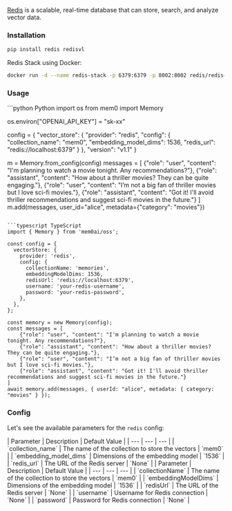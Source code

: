 [Redis](https://redis.io/) is a scalable, real-time database that can store, search, and analyze vector data.

### Installation
```bash
pip install redis redisvl
```

Redis Stack using Docker:
```bash
docker run -d --name redis-stack -p 6379:6379 -p 8002:8002 redis/redis-stack:latest
```

### Usage

<CodeGroup>
```python Python
import os
from mem0 import Memory

os.environ["OPENAI_API_KEY"] = "sk-xx"

config = {
    "vector_store": {
        "provider": "redis",
        "config": {
            "collection_name": "mem0",
            "embedding_model_dims": 1536,
            "redis_url": "redis://localhost:6379"
        }
    },
    "version": "v1.1"
}

m = Memory.from_config(config)
messages = [
    {"role": "user", "content": "I'm planning to watch a movie tonight. Any recommendations?"},
    {"role": "assistant", "content": "How about a thriller movies? They can be quite engaging."},
    {"role": "user", "content": "I’m not a big fan of thriller movies but I love sci-fi movies."},
    {"role": "assistant", "content": "Got it! I'll avoid thriller recommendations and suggest sci-fi movies in the future."}
]
m.add(messages, user_id="alice", metadata={"category": "movies"})
```

```typescript TypeScript
import { Memory } from 'mem0ai/oss';

const config = {
  vectorStore: {
    provider: 'redis',
    config: {
      collectionName: 'memories',
      embeddingModelDims: 1536,
      redisUrl: 'redis://localhost:6379',
      username: 'your-redis-username',
      password: 'your-redis-password',
    },
  },
};

const memory = new Memory(config);
const messages = [
    {"role": "user", "content": "I'm planning to watch a movie tonight. Any recommendations?"},
    {"role": "assistant", "content": "How about a thriller movies? They can be quite engaging."},
    {"role": "user", "content": "I’m not a big fan of thriller movies but I love sci-fi movies."},
    {"role": "assistant", "content": "Got it! I'll avoid thriller recommendations and suggest sci-fi movies in the future."}
]
await memory.add(messages, { userId: "alice", metadata: { category: "movies" } });
```
</CodeGroup>

### Config

Let's see the available parameters for the `redis` config:

<Tabs>
<Tab title="Python">
| Parameter | Description | Default Value |
| --- | --- | --- |
| `collection_name` | The name of the collection to store the vectors | `mem0` |
| `embedding_model_dims` | Dimensions of the embedding model | `1536` |
| `redis_url` | The URL of the Redis server | `None` |
</Tab>
<Tab title="TypeScript">
| Parameter | Description | Default Value |
| --- | --- | --- |
| `collectionName` | The name of the collection to store the vectors | `mem0` |
| `embeddingModelDims` | Dimensions of the embedding model | `1536` |
| `redisUrl` | The URL of the Redis server | `None` |
| `username` | Username for Redis connection | `None` |
| `password` | Password for Redis connection | `None` |
</Tab>
</Tabs>
